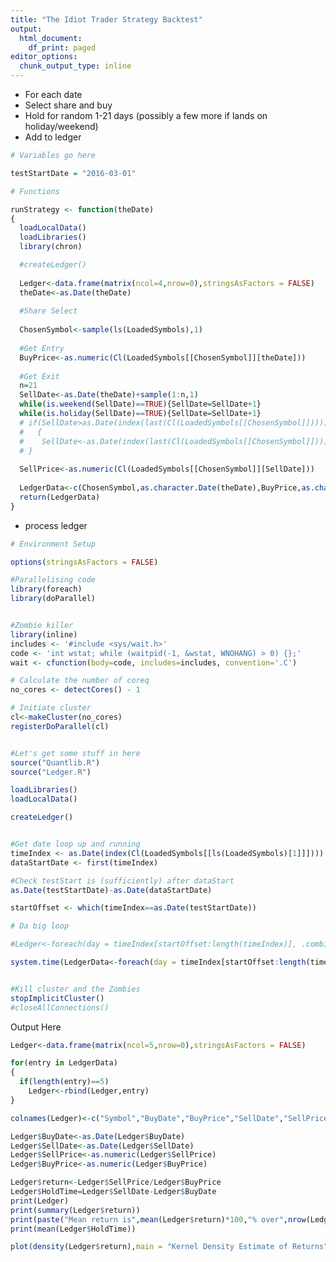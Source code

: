 ```yaml
---
title: "The Idiot Trader Strategy Backtest"
output:
  html_document:
    df_print: paged
editor_options:
  chunk_output_type: inline
---
```


- For each date
- Select share and buy
- Hold for random 1-21 days (possibly a few more if lands on holiday/weekend)
- Add to ledger

```r

# Variables go here

testStartDate = "2016-03-01"

# Functions

runStrategy <- function(theDate)
{
  loadLocalData()
  loadLibraries()
  library(chron)

  #createLedger()
  
  Ledger<-data.frame(matrix(ncol=4,nrow=0),stringsAsFactors = FALSE)
  theDate<-as.Date(theDate)
  
  #Share Select
  
  ChosenSymbol<-sample(ls(LoadedSymbols),1)
  
  #Get Entry
  BuyPrice<-as.numeric(Cl(LoadedSymbols[[ChosenSymbol]][theDate]))
  
  #Get Exit
  n=21
  SellDate<-as.Date(theDate)+sample(1:n,1)
  while(is.weekend(SellDate)==TRUE){SellDate=SellDate+1}
  while(is.holiday(SellDate)==TRUE){SellDate=SellDate+1}    
  # if(SellDate>as.Date(index(last(Cl(LoadedSymbols[[ChosenSymbol]])))))
  #   {
  #    SellDate<-as.Date(index(last(Cl(LoadedSymbols[[ChosenSymbol]]))))
  # }
  
  SellPrice<-as.numeric(Cl(LoadedSymbols[[ChosenSymbol]][SellDate]))
  
  LedgerData<-c(ChosenSymbol,as.character.Date(theDate),BuyPrice,as.character.Date(SellDate),SellPrice)
  return(LedgerData)
}
```

- process ledger

```r

# Environment Setup

options(stringsAsFactors = FALSE)

#Parallelising code
library(foreach)
library(doParallel)


#Zombie killer
library(inline)
includes <- '#include <sys/wait.h>'
code <- 'int wstat; while (waitpid(-1, &wstat, WNOHANG) > 0) {};'
wait <- cfunction(body=code, includes=includes, convention='.C')

# Calculate the number of coreq
no_cores <- detectCores() - 1

# Initiate cluster
cl<-makeCluster(no_cores)
registerDoParallel(cl)


#Let's get some stuff in here
source("Quantlib.R")
source("Ledger.R")

loadLibraries()
loadLocalData()

createLedger()


#Get date loop up and running
timeIndex <- as.Date(index(Cl(LoadedSymbols[[ls(LoadedSymbols)[1]]])))
dataStartDate <- first(timeIndex)

#Check testStart is (sufficiently) after dataStart
as.Date(testStartDate)-as.Date(dataStartDate)

startOffset <- which(timeIndex==as.Date(testStartDate))

# Da big loop

#Ledger<-foreach(day = timeIndex[startOffset:length(timeIndex)], .combine = rbind)  %dopar% runStrategy(day)

system.time(LedgerData<-foreach(day = timeIndex[startOffset:length(timeIndex)])  %dopar% runStrategy(day))


#Kill cluster and the Zombies
stopImplicitCluster()
#closeAllConnections()
```

Output Here

```r

Ledger<-data.frame(matrix(ncol=5,nrow=0),stringsAsFactors = FALSE)

for(entry in LedgerData)
{
  if(length(entry)==5)
    Ledger<-rbind(Ledger,entry)
}

colnames(Ledger)<-c("Symbol","BuyDate","BuyPrice","SellDate","SellPrice")
```

```r
Ledger$BuyDate<-as.Date(Ledger$BuyDate)
Ledger$SellDate<-as.Date(Ledger$SellDate)
Ledger$SellPrice<-as.numeric(Ledger$SellPrice)
Ledger$BuyPrice<-as.numeric(Ledger$BuyPrice)

Ledger$return<-Ledger$SellPrice/Ledger$BuyPrice
Ledger$HoldTime=Ledger$SellDate-Ledger$BuyDate
print(Ledger)
print(summary(Ledger$return))
print(paste("Mean return is",mean(Ledger$return)*100,"% over",nrow(Ledger),"trades."))
print(mean(Ledger$HoldTime))

plot(density(Ledger$return),main = "Kernel Density Estimate of Returns")
```

